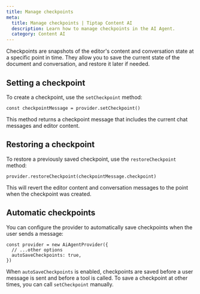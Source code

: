 ```yaml
---
title: Manage checkpoints
meta:
  title: Manage checkpoints | Tiptap Content AI
  description: Learn how to manage checkpoints in the AI Agent.
  category: Content AI
---
```


Checkpoints are snapshots of the editor's content and conversation state at a specific point in time. They allow you to save the current state of the document and conversation, and restore it later if needed.

## Setting a checkpoint

To create a checkpoint, use the `setCheckpoint` method:

```tsx
const checkpointMessage = provider.setCheckpoint()
```

This method returns a checkpoint message that includes the current chat messages and editor content.

## Restoring a checkpoint

To restore a previously saved checkpoint, use the `restoreCheckpoint` method:

```tsx
provider.restoreCheckpoint(checkpointMessage.checkpoint)
```

This will revert the editor content and conversation messages to the point when the checkpoint was created.

## Automatic checkpoints

You can configure the provider to automatically save checkpoints when the user sends a message:

```tsx
const provider = new AiAgentProvider({
  // ...other options
  autoSaveCheckpoints: true,
})
```

When `autoSaveCheckpoints` is enabled, checkpoints are saved before a user message is sent and before a tool is called. To save a checkpoint at other times, you can call `setCheckpoint` manually.

